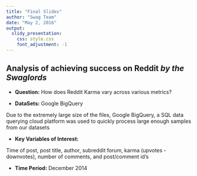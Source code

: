 ```yaml
---
title: "Final Slides"
author: "Swag Team"
date: "May 2, 2016"
output: 
  slidy_presentation:
    css: style.css
    font_adjustment: -1
---
```


## Analysis of achieving success on Reddit *by the Swaglords* {#main-title}

- **Question:** How does Reddit Karma vary across various metrics?

- **DataSets:** Google BigQuery

Due to the extremely large size of the files, Google BigQuery, a SQL data querying cloud platform was used to quickly process large enough samples from our datasets

- **Key Variables of Interest:**

Time of post, post title, author, subreddit forum, karma (upvotes - downvotes), number of comments, and post/comment id's

- **Time Period:** December 2014
